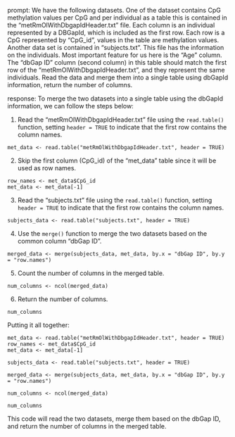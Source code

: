 prompt:
We have the following datasets. One of the dataset contains CpG methylation values per CpG and per individual as a table this is contained in the “metRmOlWithDbgapIdHeader.txt” file. Each column is an individual represented by a DBGapId, which is included as the first row. Each row is a CpG represented by "CpG_id", values in the table are methylation values. Another data set is contained in “subjects.txt”. This file has the information on the individuals. Most important feature for us here is the "Age" column. The "dbGap ID" column (second column) in this table should match the first row of the "metRmOlWithDbgapIdHeader.txt", and they represent the same individuals. 
Read the data and merge them into a single table using dbGapId information, return the number of columns.

response:
To merge the two datasets into a single table using the dbGapId information, we can follow the steps below:

1. Read the "metRmOlWithDbgapIdHeader.txt" file using the `read.table()` function, setting `header = TRUE` to indicate that the first row contains the column names.

```
met_data <- read.table("metRmOlWithDbgapIdHeader.txt", header = TRUE)
```

2. Skip the first column (CpG_id) of the "met_data" table since it will be used as row names.

```
row_names <- met_data$CpG_id
met_data <- met_data[-1]
```

3. Read the "subjects.txt" file using the `read.table()` function, setting `header = TRUE` to indicate that the first row contains the column names.

```
subjects_data <- read.table("subjects.txt", header = TRUE)
```

4. Use the `merge()` function to merge the two datasets based on the common column "dbGap ID".

```
merged_data <- merge(subjects_data, met_data, by.x = "dbGap ID", by.y = "row.names")
```

5. Count the number of columns in the merged table.

```
num_columns <- ncol(merged_data)
```

6. Return the number of columns.

```
num_columns
```

Putting it all together:

```
met_data <- read.table("metRmOlWithDbgapIdHeader.txt", header = TRUE)
row_names <- met_data$CpG_id
met_data <- met_data[-1]

subjects_data <- read.table("subjects.txt", header = TRUE)

merged_data <- merge(subjects_data, met_data, by.x = "dbGap ID", by.y = "row.names")

num_columns <- ncol(merged_data)

num_columns
```

This code will read the two datasets, merge them based on the dbGap ID, and return the number of columns in the merged table.
